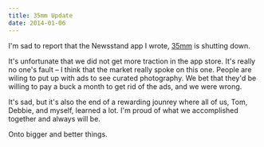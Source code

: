 ```yaml
---
title: 35mm Update
date: 2014-01-06
---
```



I'm sad to report that the Newsstand app I wrote, [35mm](http://35mm.io) is shutting down.

It's unfortunate that we did not get more traction in the app store. It's really no one's fault – I think that the market really spoke on this one. People are wiling to put up with ads to see curated photography. We bet that they'd be willing to pay a buck a month to get rid of the ads, and we were wrong.

It's sad, but it's also the end of a rewarding jounrey where all of us, Tom, Debbie, and myself, learned a lot. I'm proud of what we accomplished together and always will be.

Onto bigger and better things.


  